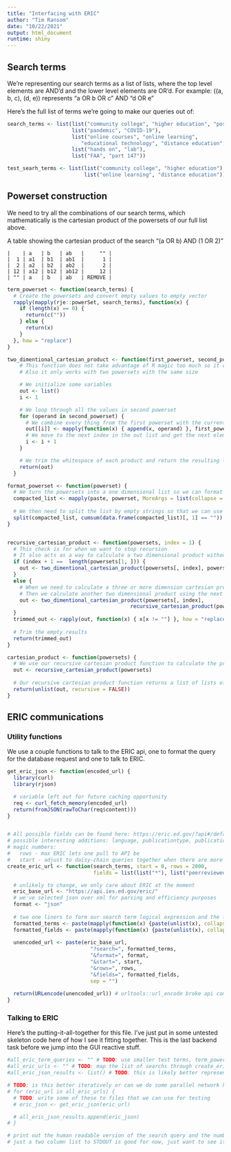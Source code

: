 ```yaml
---
title: "Interfacing with ERIC"
author: "Tim Ransom"
date: "10/22/2021"
output: html_document
runtime: shiny
---
```

<!-- We need to remove this to include in the user interface -->
<!-- ```{r setup, include=FALSE} -->
<!-- knitr::opts_chunk$set(echo = TRUE) -->
<!-- print("hello") -->
<!-- ``` -->

## Search terms

We're representing our search terms as a list of lists, where the top level elements
are AND'd and the lower level elements are OR'd. For example: ((a, b, c), (d, e))
represents "a OR b OR c" AND "d OR e"

Here's the full list of terms we're going to make our queries out of:
```r
search_terms <- list(list("community college", "higher education", "postsecondary education"),
                     list("pandemic", "COVID-19"),
                     list("online courses", "online learning",
                        "educational technology", "distance education", "electronic learning"),
                     list("hands on", "lab"),
                     list("FAA", "part 147"))

test_searh_terms <- list(list("community college", "higher education"),
                         list("online learning", "distance education"))
```


## Powerset construction

We need to try all the combinations of our search terms, which mathematically
is the cartesian product of the powersets of our full list above.

A table showing the cartesian product of the search "(a OR b) AND (1 OR 2)"
```text
|    | a   | b   | ab   |     "" |
|  1 | a1  | b1  | ab1  |      1 |
|  2 | a2  | b2  | ab2  |      2 |
| 12 | a12 | b12 | ab12 |     12 |
| "" | a   | b   | ab   | REMOVE |
```

```r
term_powerset <- function(search_terms) {
  # Create the powersets and convert empty values to empty vector
  rapply(mapply(rje::powerSet, search_terms), function(x) {
    if (length(x) == 0) {
      return(c(""))
    } else {
      return(x)
    }
  }, how = "replace")
}

two_dimentional_cartesian_product <- function(first_powerset, second_powerset) {
    # This function does not take advantage of R magic too much so it can probably be optimized
    # Also it only works with two powersets with the same size

    # We initialize some variables
    out <- list()
    i <- 1

    # We loop through all the values in second powerset
    for (operand in second_powerset) {
      # We combine every thing from the first powerset with the current element in the second powerset
      out[[i]] <- mapply(function(x) { append(x, operand) }, first_powerset)
      # We move to the next index in the out list and get the next element in the second powerset
      i <- i + 1
    }

    # We trim the whitespace of each product and return the resulting list
    return(out)
  }

format_powerset <- function(powerset) {
  # We turn the powersets into a one dimensional list so we can format each set with a space in between
  compacted_list <- mapply(paste, powerset, MoreArgs = list(collapse = " "))
  
  # We then need to split the list by empty strings so that we can use each powerset individually
  split(compacted_list, cumsum(data.frame(compacted_list)[, 1] == ""))
}


recursive_cartesian_product <- function(powersets, index = 1) {
  # This check is for when we want to stop recursion
  # It also acts as a way to calculate a two dimensional product without recursion
  if (index + 1 ==  length(powersets[1, ])) {
    out <- two_dimentional_cartesian_product(powersets[, index], powersets[, index + 1])
  }
  else {
    # When we need to calculate a three or more dimension cartesian product we first calculate the product of the first two powersets.
    # Then we calculate another two dimensional product using the next powerset as the first operand and the result of the previous calculation as the second
    out <- two_dimentional_cartesian_product(powersets[, index],
                                        recursive_cartesian_product(powersets, index + 1))
  }
  trimmed_out <- rapply(out, function(x) { x[x != ""] }, how = "replace")
  
  # Trim the empty results
  return(trimmed_out)
}

cartesian_product <- function(powersets) {
  # We use our recursive cartesian product function to calculate the product using our formatted powersets
  out <- recursive_cartesian_product(powersets)
  
  # Our recursive cartesian product function returns a list of lists of lists which is one too many lists so we have to unlist it
  return(unlist(out, recursive = FALSE))
}
```


## ERIC communications

### Utility functions
We use a couple functions to talk to the ERIC api, one to format the query for
the database request and one to talk to ERIC.

```r
get_eric_json <- function(encoded_url) {
  library(curl)
  library(rjson)

  # variable left out for future caching opportunity
  req <- curl_fetch_memory(encoded_url)
  return(fromJSON(rawToChar(req$content)))
}


# All possible fields can be found here: https://eric.ed.gov/?api#/default/get_eric_
# possible interesting additions: language, publicationtype, publicationdateyear
# magic numbers:
#   rows - max ERIC lets one pull to API be
#   start - adjust to daisy-chain queries together when there are more than 2000 (unimplemented)
create_eric_url <- function(search_terms, start = 0, rows = 2000,
                            fields = list(list("*"), list("peerreviewed", "'T'"))) {

  # unlikely to change, we only care about ERIC at the moment
  eric_base_url <- "https://api.ies.ed.gov/eric/"
  # we've selected json over xml for parsing and efficiency purposes
  format <- "json"
  
  # two one liners to form our search term logical expression and the field modification encoding
  formatted_terms <- paste(mapply(function(x) {paste(unlist(x), collapse = " OR ")}, search_terms), collapse = " AND ")
  formatted_fields <- paste(mapply(function(x) {paste(unlist(x), collapse = ":")}, fields), collapse = " ")
  
  unencoded_url <- paste(eric_base_url, 
                           "?search=", formatted_terms, 
                           "&format=", format, 
                           "&start=", start,
                           "&rows=", rows, 
                           "&fields=", formatted_fields, 
                           sep = "")
  
  return(URLencode(unencoded_url)) # urltools::url_encode broke api compatibility, using utils::URLencode instead
}
```

### Talking to ERIC

Here's the putting-it-all-together for this file. I've just put in some untested
skeleton code here of how I see it fitting together. This is the last backend task before
we jump into the GUI reactive stuff.

```r
#all_eric_term_queries <- "" # TODO: use smaller test terms, term_powerset(test_search_terms)
#all_eric_urls <- "" # TODO: map the list of searchs through create_eric_url
#all_eric_json_results <- list() # TODO: this is likely better represented with an R dataframe, if so, should we convert after all api queries or during loop?

# TODO: is this better iteratively or can we do some parallel network hits? I don't see ERIC docs talking about that
# for (eric_url in all_eric_urls) {
  # TODO: write some of these to files that we can use for testing
  # eric_json <- get_eric_json(eric_url)

  # all_eric_json_results.append(eric_json)
# }

# print out the human readable version of the search query and the number of results for it
# just a two column list to STDOUT is good for now, just want to see it somewhere other than the R env
```
